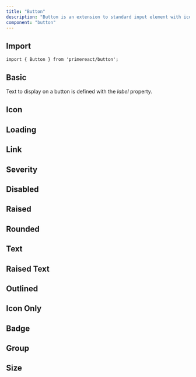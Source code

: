 ```yaml
---
title: "Button"
description: "Button is an extension to standard input element with icons and theming."
component: "button"
---
```


## Import

```tsx
import { Button } from 'primereact/button';
```

## Basic

Text to display on a button is defined with the _label_ property.

<DocComponentViewer name="button:basic-demo" />

## Icon

<DocComponentViewer name="button:icon-demo" />

## Loading

<DocComponentViewer name="button:loading-demo" />

## Link

<DocComponentViewer name="button:link-demo" />

## Severity

<DocComponentViewer name="button:severity-demo" />

## Disabled

<DocComponentViewer name="button:disabled-demo" />

## Raised

<DocComponentViewer name="button:raised-demo" />

## Rounded

<DocComponentViewer name="button:rounded-demo" />

## Text

<DocComponentViewer name="button:text-demo" />

## Raised Text

<DocComponentViewer name="button:raised-text-demo" />

## Outlined

<DocComponentViewer name="button:outlined-demo" />

## Icon Only

<DocComponentViewer name="button:icon-only-demo" />

## Badge

<DocComponentViewer name="button:badge-demo" />

## Group

<DocComponentViewer name="button:group-demo" />

## Size

<DocComponentViewer name="button:size-demo" />
